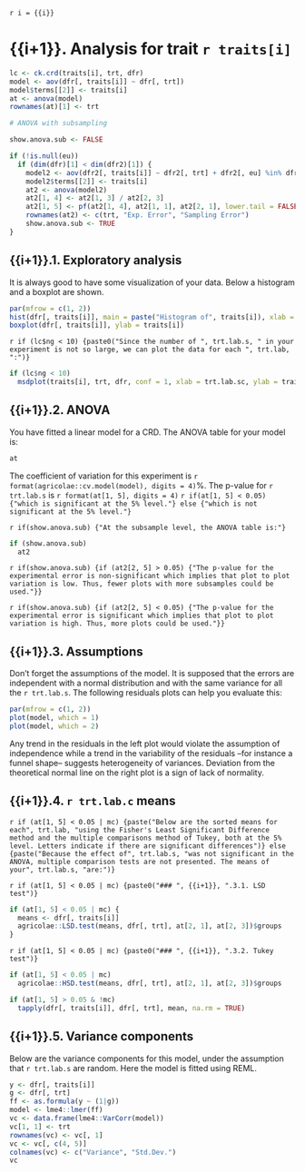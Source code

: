 `r i = {{i}}`

# {{i+1}}. Analysis for trait `r traits[i]`

```r
lc <- ck.crd(traits[i], trt, dfr)
model <- aov(dfr[, traits[i]] ~ dfr[, trt])
model$terms[[2]] <- traits[i]
at <- anova(model)
rownames(at)[1] <- trt

# ANOVA with subsampling

show.anova.sub <- FALSE

if (!is.null(eu))
  if (dim(dfr)[1] < dim(dfr2)[1]) {
    model2 <- aov(dfr2[, traits[i]] ~ dfr2[, trt] + dfr2[, eu] %in% dfr2[, trt])
    model2$terms[[2]] <- traits[i]
    at2 <- anova(model2)
    at2[1, 4] <- at2[1, 3] / at2[2, 3]
    at2[1, 5] <- pf(at2[1, 4], at2[1, 1], at2[2, 1], lower.tail = FALSE)
    rownames(at2) <- c(trt, "Exp. Error", "Sampling Error")
    show.anova.sub <- TRUE
}
```

## {{i+1}}.1. Exploratory analysis

It is always good to have some visualization of your data. Below a histogram and a boxplot are shown.

```r
par(mfrow = c(1, 2))
hist(dfr[, traits[i]], main = paste("Histogram of", traits[i]), xlab = traits[i])
boxplot(dfr[, traits[i]], ylab = traits[i])
```

`r if (lc$ng < 10) {paste0("Since the number of ", trt.lab.s, " in your experiment is not so large, we can plot the data for each ", trt.lab, ":")}`

```r
if (lc$ng < 10)
  msdplot(traits[i], trt, dfr, conf = 1, xlab = trt.lab.sc, ylab = traits[i], pch = 4)
```

## {{i+1}}.2. ANOVA

You have fitted a linear model for a CRD. The ANOVA table for your model is:

```r
at
```

The coefficient of variation for this experiment is `r format(agricolae::cv.model(model), digits = 4)`%.
The p-value for `r trt.lab.s` is `r format(at[1, 5], digits = 4)`
`r if(at[1, 5] < 0.05) {"which is significant at the 5% level."} else {"which is not significant at the 5% level."}`

`r if(show.anova.sub) {"At the subsample level, the ANOVA table is:"}`

```r
if (show.anova.sub)
  at2
```

`r if(show.anova.sub) {if (at2[2, 5] > 0.05) {"The p-value for the experimental error is non-significant which implies that plot to plot variation is low. Thus, fewer plots with more subsamples could be used."}}`

`r if(show.anova.sub) {if (at2[2, 5] < 0.05) {"The p-value for the experimental error is significant which implies that plot to plot variation is high. Thus, more plots could be used."}}`

## {{i+1}}.3. Assumptions

Don't forget the assumptions of the model. It is supposed that the errors are independent with a normal distribution and with the same variance for all the `r trt.lab.s`. The following residuals plots can help you evaluate this:

```r
par(mfrow = c(1, 2))
plot(model, which = 1)
plot(model, which = 2)
```

Any trend in the residuals in the left plot would violate the assumption of independence while a trend in the variability of the residuals --for instance a funnel shape-- suggests heterogeneity of variances. Deviation from the theoretical normal line on the right plot is a sign of lack of normality.

## {{i+1}}.4. `r trt.lab.c` means

`r if (at[1, 5] < 0.05 | mc) {paste("Below are the sorted means for each", trt.lab, "using the Fisher's Least Significant Difference method and the multiple comparisons method of Tukey, both at the 5% level. Letters indicate if there are significant differences")} else {paste("Because the effect of", trt.lab.s, "was not significant in the ANOVA, multiple comparison tests are not presented. The means of your", trt.lab.s, "are:")}`

`r if (at[1, 5] < 0.05 | mc) {paste0("### ", {{i+1}}, ".3.1. LSD test")}`

```r
if (at[1, 5] < 0.05 | mc) {
  means <- dfr[, traits[i]]
  agricolae::LSD.test(means, dfr[, trt], at[2, 1], at[2, 3])$groups
}
```

`r if (at[1, 5] < 0.05 | mc) {paste0("### ", {{i+1}}, ".3.2. Tukey test")}`

```r
if (at[1, 5] < 0.05 | mc)
  agricolae::HSD.test(means, dfr[, trt], at[2, 1], at[2, 3])$groups
```

```r
if (at[1, 5] > 0.05 & !mc)
  tapply(dfr[, traits[i]], dfr[, trt], mean, na.rm = TRUE)
```

## {{i+1}}.5. Variance components

Below are the variance components for this model, under the assumption that `r trt.lab.s` are random. Here the model is fitted using REML.

```r
y <- dfr[, traits[i]]
g <- dfr[, trt]
ff <- as.formula(y ~ (1|g))
model <- lme4::lmer(ff)
vc <- data.frame(lme4::VarCorr(model))
vc[1, 1] <- trt
rownames(vc) <- vc[, 1]
vc <- vc[, c(4, 5)]
colnames(vc) <- c("Variance", "Std.Dev.")
vc
```
